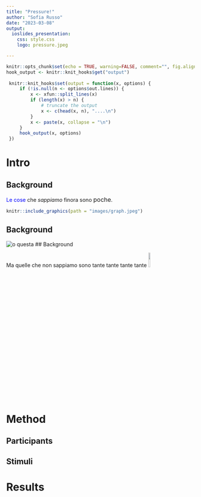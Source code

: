 ```yaml
---
title: "Pressure!"
author: "Sofia Russo"
date: "2023-03-08"
output: 
  ioslides_presentation:
    css: style.css
    logo: pressure.jpeg

---
```


```r
knitr::opts_chunk$set(echo = TRUE, warning=FALSE, comment="", fig.align = 'center')
hook_output <- knitr::knit_hooks$get("output")
 
 knitr::knit_hooks$set(output = function(x, options) {
     if (!is.null(n <- options$out.lines)) {
         x <- xfun::split_lines(x)
         if (length(x) > n) {
             # truncate the output
             x <- c(head(x, n), "....\n")
         }
         x <- paste(x, collapse = "\n")
     }
     hook_output(x, options)
 })
```

# Intro 
## Background 
<span style="color:blue">Le cose </span> che *sappiamo* finora sono <font size="3">poche</font>. 

```r
knitr::include_graphics(path = "images/graph.jpeg")
```

## Background

![o questa](images/insidearth.png) 
## Background

Ma quelle che non sappiamo sono tante tante tante tante 
<img width="10%" height="10%" src="images/insidearth.png">

# Method 
## Participants 
## Stimuli

# Results

